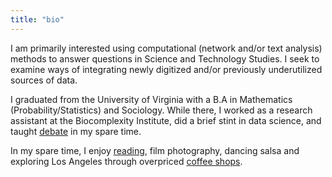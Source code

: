 ```yaml
---
title: "bio"
---
```

I am primarily interested using computational (network and/or text analysis) methods to answer questions in Science and Technology Studies. I seek to examine ways of integrating newly digitized and/or previously underutilized sources of data. 

I graduated from the University of Virginia with a B.A in Mathematics (Probability/Statistics) and Sociology. While there, I worked as a research assistant at the Biocomplexity Institute, did a brief stint in data science, and taught [debate](https://www.cvilledebate.com/) in my spare time. 

In my spare time, I enjoy [reading](https://www.goodreads.com/stephzhang_), film photography, dancing salsa and exploring Los Angeles through overpriced [coffee shops](https://docs.google.com/spreadsheets/d/10VzBbPszqHJtMyeP22rpyxgN4PP92SM12oj3Dom1DmQ/edit?gid=0#gid=0).